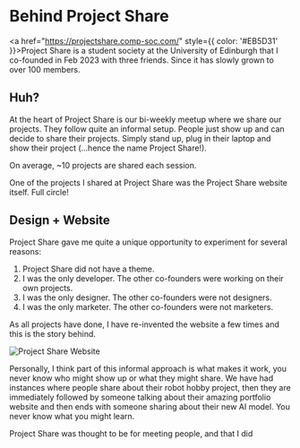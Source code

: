 

<LinkTo displayText="Back" link="/" />
<br />

# Behind Project Share

<a href="https://projectshare.comp-soc.com/" style={{ color: '#EB5D31' }}>Project Share</a> is a student society at the University of Edinburgh that I co-founded in Feb 2023 with three friends. Since it has slowly grown to over 100 members. 

## Huh? 

At the heart of Project Share is our bi-weekly meetup where we share our projects. They follow quite an informal setup. People just show up and can decide to share their projects. Simply stand up, plug in their laptop and show their project (...hence the name Project Share!).

On average, ~10 projects are shared each session. 

One of the projects I shared at Project Share was the Project Share website itself. Full circle!

## Design + Website

Project Share gave me quite a unique opportunity to experiment for several reasons:
1. Project Share did not have a theme.
2. I was the only developer. The other co-founders were working on their own projects.
3. I was the only designer. The other co-founders were not designers.
4. I was the only marketer. The other co-founders were not marketers.

As all projects have done, I have re-invented the website a few times and this is the story behind. 

<Image src="/ps-browser.png" alt="Project Share Website" width={1000} height={1000} className="object-contain w-full h-full bg-card rounded-lg"/>

Personally, I think part of this informal approach is what makes it work, you never know who might show up or what they might share. We have had instances where people share about their robot hobby project, then they are immediately followed by someone talking about their amazing portfolio website and then ends with someone sharing about their new AI model. You never know what you might learn.

Project Share was thought to be for meeting people, and that I did